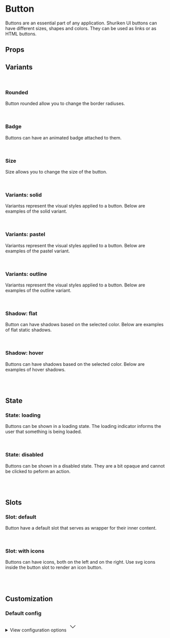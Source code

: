 
<Meta of={ButtonStories} />

# Button

Buttons are an essential part of any application. Shuriken UI buttons can have different sizes, shapes and colors. They can be used as links or as HTML buttons.

<Primary />

## Props

<Controls />

## Variants

<br />

### Rounded

Button rounded allow you to change the border radiuses.

<div className="flex gap-2 bg-slate-100 dark:bg-slate-900 p-6 rounded-sm">
  <Story of={ButtonStories.Straight} />
  <Story of={ButtonStories.Rounded} />
  <Story of={ButtonStories.Smooth} />
  <Story of={ButtonStories.Curved} />
  <Story of={ButtonStories.Full} />
</div>

<br />

### Badge

Buttons can have an animated badge attached to them.

<div className="flex gap-2 bg-slate-100 dark:bg-slate-900 p-6 rounded-sm">
  <Story of={ButtonStories.BadgeStraight} />
  <Story of={ButtonStories.BadgeRounded} />
  <Story of={ButtonStories.BadgeSmooth} />
  <Story of={ButtonStories.BadgeCurved} />
  <Story of={ButtonStories.BadgeFull} />
</div>

<br />

### Size

Size allows you to change the size of the button.

<div className="flex items-end gap-2 bg-slate-100 dark:bg-slate-900 p-6 rounded-sm">
  <Story of={ButtonStories.Sm} />
  <Story of={ButtonStories.Md} />
  <Story of={ButtonStories.Lg} />
  <Story of={ButtonStories.Xl} />
</div>

<br />

### Variants: solid

Variantss represent the visual styles applied to a button. Below are examples of the solid variant.

<div className="flex gap-2 bg-slate-100 dark:bg-slate-900 p-6 rounded-sm">
  <Story of={ButtonStories.SolidDefault} />
  <Story of={ButtonStories.SolidMuted} />
  <Story of={ButtonStories.SolidPrimary} />
  <Story of={ButtonStories.SolidInfo} />
  <Story of={ButtonStories.SolidSuccess} />
  <Story of={ButtonStories.SolidWarning} />
  <Story of={ButtonStories.SolidDanger} />
  <Story of={ButtonStories.SolidLight} />
  <Story of={ButtonStories.SolidDark} />
  <Story of={ButtonStories.SolidBlack} />
</div>

<br />

### Variants: pastel

Variantss represent the visual styles applied to a button. Below are examples of the pastel variant.

<div className="flex gap-2 bg-slate-100 dark:bg-slate-900 p-6 rounded-sm">
  <Story of={ButtonStories.PastelDefault} />
  <Story of={ButtonStories.PastelMuted} />
  <Story of={ButtonStories.PastelPrimary} />
  <Story of={ButtonStories.PastelInfo} />
  <Story of={ButtonStories.PastelSuccess} />
  <Story of={ButtonStories.PastelWarning} />
  <Story of={ButtonStories.PastelDanger} />
  <Story of={ButtonStories.PastelLight} />
  <Story of={ButtonStories.PastelDark} />
  <Story of={ButtonStories.PastelBlack} />
</div>

<br />

### Variants: outline

Variantss represent the visual styles applied to a button. Below are examples of the outline variant.

<div className="flex gap-2 bg-slate-100 dark:bg-slate-900 p-6 rounded-sm">
  <Story of={ButtonStories.OutlineDefault} />
  <Story of={ButtonStories.OutlineMuted} />
  <Story of={ButtonStories.OutlinePrimary} />
  <Story of={ButtonStories.OutlineInfo} />
  <Story of={ButtonStories.OutlineSuccess} />
  <Story of={ButtonStories.OutlineWarning} />
  <Story of={ButtonStories.OutlineDanger} />
  <Story of={ButtonStories.OutlineLight} />
  <Story of={ButtonStories.OutlineDark} />
  <Story of={ButtonStories.OutlineBlack} />
</div>

<br />

### Shadow: flat

Button can have shadows based on the selected color. Below are examples of flat static shadows.

<div className="flex gap-2 bg-slate-100 dark:bg-slate-900 p-6 rounded-sm">
  <Story of={ButtonStories.ShadowFlatDefault} />
  <Story of={ButtonStories.ShadowFlatMuted} />
  <Story of={ButtonStories.ShadowFlatPrimary} />
  <Story of={ButtonStories.ShadowFlatInfo} />
  <Story of={ButtonStories.ShadowFlatSuccess} />
  <Story of={ButtonStories.ShadowFlatWarning} />
  <Story of={ButtonStories.ShadowFlatDanger} />
</div>

<br />

### Shadow: hover

Buttons can have shadows based on the selected color. Below are examples of hover shadows.

<div className="flex gap-2 bg-slate-100 dark:bg-slate-900 p-6 rounded-sm">
  <Story of={ButtonStories.ShadowHoverDefault} />
  <Story of={ButtonStories.ShadowHoverMuted} />
  <Story of={ButtonStories.ShadowHoverPrimary} />
  <Story of={ButtonStories.ShadowHoverInfo} />
  <Story of={ButtonStories.ShadowHoverSuccess} />
  <Story of={ButtonStories.ShadowHoverWarning} />
  <Story of={ButtonStories.ShadowHoverDanger} />
</div>

<br />
<br />

## State

### State: loading

Buttons can be shown in a loading state. The loading indicator informs the user that something is being loaded.

<div className="flex gap-2 bg-slate-100 dark:bg-slate-900 p-6 rounded-sm">
  <Story of={ButtonStories.LoadingDefault} />
  <Story of={ButtonStories.LoadingMuted} />
  <Story of={ButtonStories.LoadingPrimary} />
  <Story of={ButtonStories.LoadingInfo} />
  <Story of={ButtonStories.LoadingSuccess} />
  <Story of={ButtonStories.LoadingWarning} />
  <Story of={ButtonStories.LoadingDanger} />
</div>

<br />

### State: disabled

Buttons can be shown in a disabled state. They are a bit opaque and cannot be clicked to peform an action.

<div className="flex gap-2 bg-slate-100 dark:bg-slate-900 p-6 rounded-sm">
  <Story of={ButtonStories.DisabledDefault} />
  <Story of={ButtonStories.DisabledMuted} />
  <Story of={ButtonStories.DisabledPrimary} />
  <Story of={ButtonStories.DisabledInfo} />
  <Story of={ButtonStories.DisabledSuccess} />
  <Story of={ButtonStories.DisabledWarning} />
  <Story of={ButtonStories.DisabledDanger} />
</div>

<br />
<br />

## Slots

### Slot: default

Button have a default slot that serves as wrapper for their inner content.

<div className="flex gap-2 bg-slate-100 dark:bg-slate-900 p-6 rounded-sm">
  <Story of={ButtonStories.LabelSlot} />
</div>

<br />

### Slot: with icons

Buttons can have icons, both on the left and on the right. Use svg icons inside the button slot to render an icon button.

<div className="flex gap-2 bg-slate-100 dark:bg-slate-900 p-6 rounded-sm">
  <Story of={ButtonStories.IconDefault} />
  <Story of={ButtonStories.IconMuted} />
  <Story of={ButtonStories.IconPrimary} />
  <Story of={ButtonStories.IconInfo} />
  <Story of={ButtonStories.IconSuccess} />
  <Story of={ButtonStories.IconWarning} />
  <Story of={ButtonStories.IconDanger} />
</div>

<br />
<br />

## Customization

### Default config

<div className="relative">
  <details className="relative bg-slate-50 border border-slate-200 rounded-lg p-4 [&>summary>svg]:open:-rotate-180">
    <summary className="list-none cursor-pointer">
      <span className="font-sans text-slate-500">View configuration options</span>
      <svg
        className="w-5 h-5 text-slate-500 absolute top-5 end-4 transition-transform duration-300"
        xmlns="http://www.w3.org/2000/svg"
        width="32"
        height="32"
        viewBox="0 0 24 24"
      >
        <path
          fill="none"
          stroke="currentColor"
          strokeLinecap="round"
          strokeLinejoin="round"
          strokeWidth="2"
          d="m6 9l6 6l6-6"
        />
      </svg>
    </summary>

    <div className="!mt-4">
      <pre >
        {JSON.stringify(defaultConfig, null, 2)}
      </pre>
    </div>

  </details>
</div>
